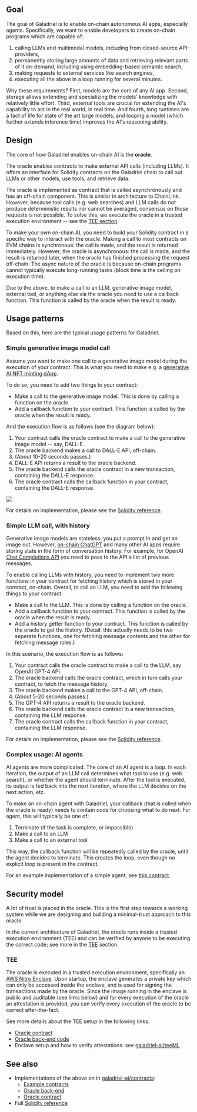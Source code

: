 
## Goal

The goal of Galadriel is to enable on-chain autonomous AI apps, especially agents. Specifically, we want to enable developers to create on-chain programs which are capable of:

1. calling LLMs and multimodal models, including from closed-source API-providers,
1. permanently storing large amounts of data and retrieving relevant parts of it on-demand, including using embedding-based semantic search,
1. making requests to external services like search engines,
1. executing all the above in a loop running for several minutes.

Why these requirements? First, models are the core of any AI app. Second, storage allows extending and specializing the models' knowledge with relatively little effort. Third, external tools are crucial for extending the AI's capability to act in the real world, in real time. And fourth, long runtimes are a fact of life for state of the art large models, and looping a model (which further extends inference time) improves the AI's reasoning ability.

## Design

The core of how Galadriel enables on-chain AI is the **oracle**.

The oracle enables contracts to make external API calls (including LLMs). It offers an interface for Solidity contracts on the Galadriel chain to call out LLMs or other models, use tools, and retrieve data.

The oracle is implemented as contract that is called asynchronously and has an off-chain component. This is similar in architecture to ChainLink. However, because tool calls (e.g. web searches) and LLM calls do not produce deterministic results nor cannot be averaged, consensus on those requests is not possible. To solve this, we execute the oracle in a trusted execution environment -- see the [TEE section](#TEE).

To make your own on-chain AI, you need to build your Solidity contract in a specific way to interact with the oracle. Making a call to most contracts on EVM chains is synchronous: the call is made, and the result is returned immediately. However, the oracle is asynchronous: the call is made, and the result is returned later, when the oracle has finished processing the request off-chain. The async nature of the oracle is because on-chain programs cannot typically execute long-running tasks (block time is the ceiling on execution time).

Due to the above, to make a call to an LLM, generative image model, external tool, or anything else via the oracle you need to use a callback function. This function is called by the oracle when the result is ready.

## Usage patterns

Based on this, here are the typical usage patterns for Galadriel.

### Simple generative image model call

Assume you want to make one call to a generative image model during the execution of your contract. This is what you need to make e.g. a [generative AI NFT minting dApp](/use-cases#generative-ai-nft-minter).

To do so, you need to add two things to your contract:

* Make a call to the generative image model. This is done by calling a function on the oracle.
* Add a callback function to your contract. This function is called by the oracle when the result is ready.

And the execution flow is as follows (see the diagram below):

1. Your contract calls the oracle contract to make a call to the generative image model -- say, DALL-E.
2. The oracle backend makes a call to DALL-E API, off-chain.
3. (About 10-20 seconds passes.)
4. DALL-E API returns a result to the oracle backend.
5. The oracle backend calls the oracle contract in a new transaction, containing the DALL-E response.
6. The oracle contract calls the callback function in your contract, containing the DALL-E response.

<img src="images/architecture.jpg" />

For details on implementation, please see the [Solidity reference](/solidity-reference).

### Simple LLM call, with history

Generative image models are stateless: you put a prompt in and get an image out. However, [on-chain ChatGPT](/use-cases#on-chain-chatgpt) and many other AI apps require storing state in the form of conversation history. For example, for OpenAI [Chat Completions API](https://platform.openai.com/docs/guides/text-generation/chat-completions-api) you need to pass to the API a list of previous messages.

To enable calling LLMs with history, you need to implement two more functions in your contract for fetching history which is stored in your contract, on-chain. Overall, to call an LLM, you need to add the following things to your contract:

* Make a call to the LLM. This is done by calling a function on the oracle.
* Add a callback function to your contract. This function is called by the oracle when the result is ready.
* Add a history getter function to your contract. This function is called by the oracle to get the history. (Detail: this actually needs to be two seperate functions, one for fetching message contents and the other for fetching message roles.)

In this scenario, the execution flow is as follows:

1. Your contract calls the oracle contract to make a call to the LLM, say OpenAI GPT-4 API.
2. The oracle backend calls the oracle contract, which in turn calls your contract, to fetch the message history.
3. The oracle backend makes a call to the GPT-4 API, off-chain.
4. (About 5-20 seconds passes.)
5. The GPT-4 API returns a result to the oracle backend.
6. The oracle backend calls the oracle contract in a new transaction, containing the LLM response.
7. The oracle contract calls the callback function in your contract, containing the LLM response.

For details on implementation, please see the [Solidity reference](/solidity-reference).

### Complex usage: AI agents

AI agents are more complicated. The core of an AI agent is a loop. In each iteration, the output of an LLM call determines what tool to use (e.g. web search), or whether the agent should terminate. After the tool is executed, its output is fed back into the next iteration, where the LLM decides on the next action, etc.

To make an on-chain agent with Galadriel, your callback (that is called when the oracle is ready) needs to contain code for choosing what to do next. For agent, this will typically be one of:

1. Terminate (if the task is complete, or impossible)
2. Make a call to an LLM
3. Make a call to an external tool

This way, the callback function will be repeatedly called by the oracle, until the agent decides to terminate. This creates the loop, even though no explicit loop is present in the contract.

For an example implementation of a simple agent, see [this contract](https://github.com/galadriel-ai/contracts/blob/main/contracts/contracts/Agent.sol).

## Security model

A lot of trust is placed in the oracle. This is the first step towards a working system while we are designing and building a minimal-trust approach to this oracle.

In the current architecture of Galadriel, the oracle runs inside a trusted execution environment (TEE) and can be verified by anyone to be executing the correct code; see more in the [TEE](#TEE) section.

### TEE

The oracle is executed in a trusted execution environment, specifically an [AWS Nitro Enclave](https://aws.amazon.com/ec2/nitro/nitro-enclaves/). Upon startup, the enclave generates a private key which can only be accessed inside the enclave, and is used for signing the transactions made by the oracle. Since the image running in the enclave is public and auditable (see links below) and for every execution of the oracle an attestation is provided, you can verify every execution of the oracle to be correct after-the-fact.

See more details about the TEE setup in the following links.

* [Oracle contract](https://github.com/galadriel-ai/contracts/blob/main/contracts/contracts/ChatOracle.sol)
* [Oracle back-end code](https://github.com/galadriel-ai/contracts/tree/main/oracles)
* Enclave setup and how to verify attestations: see [galadriel-ai/teeML](git@github.com:galadriel-ai/teeML.git)


## See also

* Implementations of the above on in [galadriel-ai/contracts](https://github.com/galadriel-ai/contracts):
    * [Example contracts](https://github.com/galadriel-ai/contracts/tree/main/contracts/contracts)
    * [Oracle back-end](https://github.com/galadriel-ai/contracts/tree/main/oracles)
    * [Oracle contract](https://github.com/galadriel-ai/contracts/blob/main/contracts/contracts/ChatOracle.sol)
* Full [Solidity reference](/solidity-reference)
